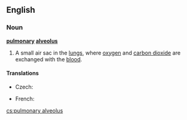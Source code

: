 ==English==
{{wikipedia}}
===Noun===
'''[[pulmonary]] [[alveolus]]'''

# {{anatomy}} A small air sac in the [[lung]]s, where [[oxygen]] and [[carbon dioxide]] are exchanged with the [[blood]].

====Translations====
{{trans-top|small air sac in the lungs}}
* Czech: {{t+|cs|plicní sklípek|m}}
{{trans-mid}}
* French: {{t+|fr|alvéole pulmonaire|m|f}}
{{trans-bottom}}

[[cs:pulmonary alveolus]]
